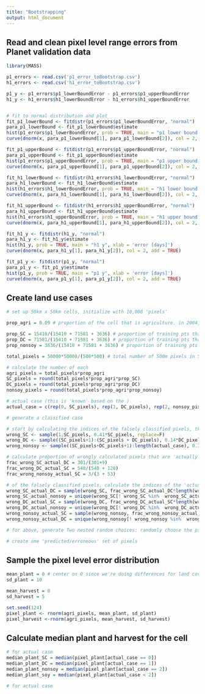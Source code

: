 ```yaml
---
title: "Bootstrapping"
output: html_document
---
```


## Read and clean pixel level range errors from Planet validation data

```r

library(MASS)

p1_errors <- read.csv('p1_error_toBootstrap.csv')
h1_errors <- read.csv('h1_error_toBootstrap.csv')

p1_y <- p1_errors$p1_lowerBoundError - p1_errors$p1_upperBoundError
h1_y <- h1_errors$h1_lowerBoundError - h1_errors$h1_upperBoundError


# fit to normal distribution and plot
fit_p1_lowerBound <- fitdistr(p1_errors$p1_lowerBoundError, "normal")
para_p1_lowerBound <- fit_p1_lowerBound$estimate
hist(p1_errors$p1_lowerBoundError, prob = TRUE, main = "p1 lower bound error", xlab = 'error [days]')
curve(dnorm(x, para_p1_lowerBound[1], para_p1_lowerBound[2]), col = 2, add = TRUE)

fit_p1_upperBound <- fitdistr(p1_errors$p1_upperBoundError, "normal")
para_p1_upperBound <- fit_p1_upperBound$estimate
hist(p1_errors$p1_upperBoundError, prob = TRUE, main = "p1 upper bound error", xlab = 'error [days]')
curve(dnorm(x, para_p1_upperBound[1], para_p1_upperBound[2]), col = 2, add = TRUE)

fit_h1_lowerBound <- fitdistr(h1_errors$h1_lowerBoundError, "normal")
para_h1_lowerBound <- fit_h1_lowerBound$estimate
hist(h1_errors$h1_lowerBoundError, prob = TRUE, main = "h1 lower bound error", xlab = 'error [days]')
curve(dnorm(x, para_h1_lowerBound[1], para_h1_lowerBound[2]), col = 2, add = TRUE)

fit_h1_upperBound <- fitdistr(h1_errors$h1_upperBoundError, "normal")
para_h1_upperBound <- fit_h1_upperBound$estimate
hist(h1_errors$h1_upperBoundError, prob = TRUE, main = "h1 upper bound error", xlab = 'error [days]')
curve(dnorm(x, para_h1_upperBound[1], para_h1_upperBound[2]), col = 2, add = TRUE)

fit_h1_y <- fitdistr(h1_y, "normal")
para_h1_y <- fit_h1_y$estimate
hist(h1_y, prob = TRUE, main = "h1 y", xlab = 'error [days]')
curve(dnorm(x, para_h1_y[1], para_h1_y[2]), col = 2, add = TRUE)

fit_p1_y <- fitdistr(p1_y, "normal")
para_p1_y <- fit_p1_y$estimate
hist(p1_y, prob = TRUE, main = "p1 y", xlab = 'error [days]')
curve(dnorm(x, para_p1_y[1], para_p1_y[2]), col = 2, add = TRUE)

```

## Create land use cases

```r

# set up 50km x 50km cells, initialize with 10,000 'pixels'

prop_agri = 0.09 # proportion of the cell that is agriculture. in 2004, it was 0.07; in 2014, it was 0.11. calculated by GEE file LandCover/MapbiomasAgriCover

prop_SC = 15410/(15410 + 71581 + 3636) # proportion of training pts that are SC in 2007
prop_DC = 71581/(15410 + 71581 + 3636) # proportion of training pts that are DC in 2007
prop_nonsoy = 3636/(15410 + 71581 + 3636) # proportion of training pts that are nonsoy in 2007

total_pixels = 50000*50000/(500*500) # total number of 500m pixels in 50km cell

# calculate the number of each 
agri_pixels = total_pixels*prop_agri
SC_pixels = round(total_pixels*prop_agri*prop_SC)
DC_pixels = round(total_pixels*prop_agri*prop_DC)
nonsoy_pixels = round(total_pixels*prop_agri*prop_nonsoy)

# actual case (this is 'known' based on the )
actual_case = c(rep(0, SC_pixels), rep(1, DC_pixels), rep(2, nonsoy_pixels))

# generate a classified case

# start by calculating the indices of the falsely classified pixels, this can be used to index actual_case
wrong_SC <- sample(1:SC_pixels, 0.41*SC_pixels, replace=F)
wrong_DC <- sample((SC_pixels+1):(SC_pixels + DC_pixels), 0.14*DC_pixels, replace=F)
wrong_nonsoy <- sample((SC_pixels+DC_pixels+1):length(actual_case), 0.34*nonsoy_pixels, replace=F)

# calculate proportion of wrongly calculated pixels that are 'actually' which class
frac_wrong_SC_actual_DC = 301/(301+9)
frac_wrong_DC_actual_SC = 548/(548 + 128)
frac_wrong_nonsoy_actual_SC = 3/(3 + 53)

# of the falsely classified pixels, calculate the indices of the 'actual' classes
wrong_SC_actual_DC = sample(wrong_SC, frac_wrong_SC_actual_DC*length(wrong_SC), replace=F)
wrong_SC_actual_nonsoy = unique(wrong_SC[! wrong_SC %in%  wrong_SC_actual_DC])
wrong_DC_actual_SC = sample(wrong_DC, frac_wrong_DC_actual_SC*length(wrong_DC), replace = F)
wrong_DC_actual_nonsoy = unique(wrong_DC[! wrong_DC %in%  wrong_DC_actual_SC])
wrong_nonsoy_actual_SC = sample(wrong_nonsoy, frac_wrong_nonsoy_actual_SC*length(wrong_nonsoy), replace = F)
wrong_nonsoy_actual_DC = unique(wrong_nonsoy[! wrong_nonsoy %in%  wrong_nonsoy_actual_SC])

# for above, generate Two nested random choices: randomly choose the pixels whose land cover is 'falsely classified'; proportion is 100 - 59 % for SC (301/total wrongly predicted SC pts become DC; 9/total wrongly predicted SC pts become nonsoy agri); 100 - 86 % of DC must change (548/total wrongly predicted DC pts becomes SC, 128/total wrongly predicted DC pts becomes nonsoy agri); 100 - 66% of nonsoy agri must change (3/total wrongly predicted nonsoy pts becomes SC; 53/total wrongly predicted nonsoy pts becomes DC). total DC pts comes from confusion matrix.

# create one 'predicted/erroneous' set of pixels


```

## Sample the pixel level error distribution

```r
mean_plant = 0 # center on 0 since we're doing differences for land cover error anyway
sd_plant = 10

mean_harvest = 0
sd_harvest = 5

set.seed(124)
pixel_plant <- rnorm(agri_pixels, mean_plant, sd_plant)
pixel_harvest <-rnorm(agri_pixels, mean_harvest, sd_harvest)

```

## Calculate median plant and harvest for the cell

```r

# for actual case
median_plant_SC = median(pixel_plant[actual_case == 0])
median_plant_DC = median(pixel_plant[actual_case == 1])
median_plant_nonsoy = median(pixel_plant[actual_case == 2])
median_plant_soy = median(pixel_plant[actual_case < 2])

# for actual case

```
